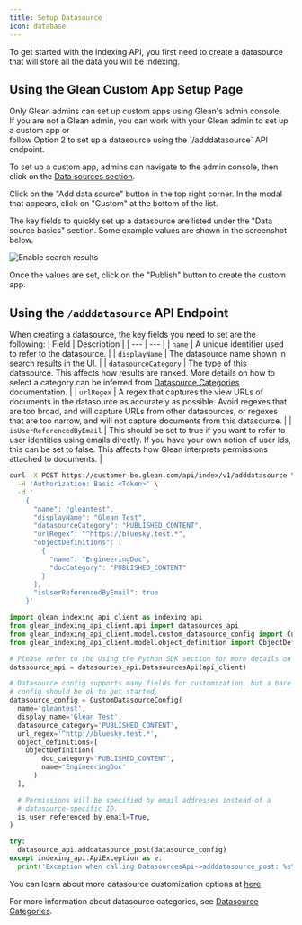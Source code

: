 ```yaml
---
title: Setup Datasource
icon: database
---
```



To get started with the Indexing API, you first need to create a datasource
that will store all the data you will be indexing.

## Using the Glean Custom App Setup Page

<Info>
Only Glean admins can set up custom apps using Glean's admin console. <br/>
If you are not a Glean admin, you can work with your Glean admin to set up a custom app or <br/>
follow Option 2 to set up a datasource using the `/adddatasource` API endpoint.
</Info>

To set up a custom app, admins can navigate to the admin console, then click on the [Data sources section](https://app.glean.com/admin/setup/apps).

Click on the "Add data source" button in the top right corner. In the modal that appears, click on "Custom" at the bottom of the list.

The key fields to quickly set up a datasource are listed under the "Data source basics" section. Some example values are shown in the screenshot below.

![Enable search results](./images/custom_datasource_setup_example.png)

Once the values are set, click on the "Publish" button to create the custom app.

## Using the `/adddatasource` API Endpoint

When creating a datasource, the key fields you need to set are the following:
| Field | Description |
| --- | --- |
| `name` | A unique identifier used to refer to the datasource. |
| `displayName` | The datasource name shown in search results in the UI. |
| `datasourceCategory` | The type of this datasource. This affects how results are ranked. More details on how to select a category can be inferred from [Datasource Categories](/indexing/datasource/category) documentation. |
| `urlRegex` | A regex that captures the view URLs of documents in the datasource as accurately as possible. Avoid regexes that are too broad, and will capture URLs from other datasources, or regexes that are too narrow, and will not capture documents from this datasource. |
| `isUserReferencedByEmail` | This should be set to true if you want to refer to user identities using emails directly. If you have your own notion of user ids, this can be set to false. This affects how Glean interprets permissions attached to documents. |

<CodeGroup>

```bash cURL
curl -X POST https://customer-be.glean.com/api/index/v1/adddatasource \
  -H 'Authorization: Basic <Token>' \
  -d '
    {
      "name": "gleantest",
      "displayName": "Glean Test",
      "datasourceCategory": "PUBLISHED_CONTENT",
      "urlRegex": "^https://bluesky.test.*",
      "objectDefinitions": [
        {
          "name": "EngineeringDoc",
          "docCategory": "PUBLISHED_CONTENT"
        }
      ],
      "isUserReferencedByEmail": true
    }'
```

```python Python
import glean_indexing_api_client as indexing_api
from glean_indexing_api_client.api import datasources_api
from glean_indexing_api_client.model.custom_datasource_config import CustomDatasourceConfig
from glean_indexing_api_client.model.object_definition import ObjectDefinition

# Please refer to the Using the Python SDK section for more details on how to setup api_client
datasource_api = datasources_api.DatasourcesApi(api_client)

# Datasource config supports many fields for customization, but a bare minimum
# config should be ok to get started.
datasource_config = CustomDatasourceConfig(
  name='gleantest',
  display_name='Glean Test',
  datasource_category='PUBLISHED_CONTENT',
  url_regex='^http://bluesky.test.*',
  object_definitions=[
    ObjectDefinition(
        doc_category='PUBLISHED_CONTENT',
        name='EngineeringDoc'
      )
  ],

  # Permissions will be specified by email addresses instead of a
  # datasource-specific ID.
  is_user_referenced_by_email=True,
)

try:
  datasource_api.adddatasource_post(datasource_config)
except indexing_api.ApiException as e:
  print('Exception when calling DatasourcesApi->adddatasource_post: %s\\n' % e)
```

</CodeGroup>

You can learn about more datasource customization options at
[here](https://developers.glean.com/indexing/tag/Datasources/paths/~1adddatasource/post/)

For more information about datasource categories, see [Datasource Categories](/indexing/datasource/category).

